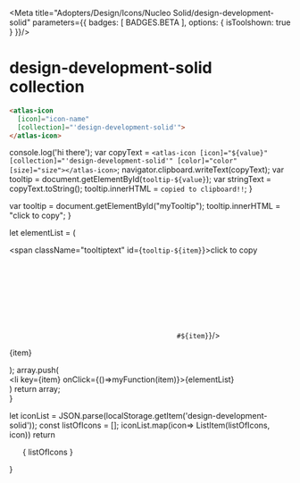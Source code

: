 
<Meta title="Adopters/Design/Icons/Nucleo Solid/design-development-solid" parameters={{ badges: [ BADGES.BETA ], options: { isToolshown: true } }}/>

# design-development-solid collection

```html
<atlas-icon 
  [icon]="icon-name"  
  [collection]="'design-development-solid'">
</atlas-icon>

```

<style>
{`
/* NOTE: This css is generated by Nucleo */
ul {
  display: flex;
  flex-wrap: wrap;
  justify-content: center;
  padding-left: 0;
}

ul li {
  border-radius: .4em;
  transition: background-color .2s;
  user-select: none;
  overflow: hidden;
  text-align: center;
  padding: 2em 1em 1em;
}

ul li:hover {
  background: hsla(0, 0%, 0%, 0.05);
  cursor: pointer;
}

ul p {
  display: block;
  font-size: 0.75rem;
  color: hsla(0, 0%, 0%, 0.5);
  user-select: text;
  cursor: pointer;
  max-width: 6rem;
  padding: 8px 0 4px;
}

ul p::selection {
  background: hsl(230, 93%, 66%);
  color: #fff;
}

ul p::-moz-selection {
  background: hsl(230, 93%, 66%);
  color: #fff;
}

.svg-wrapper {
  font-size: 32px;
}

.svg-wrapper svg {
  display: block;
  margin: 0 auto 10px;
}

/* --------------------------------

Icons

-------------------------------- */

:root {
  --icon-color-primary: inherit;
  --icon-color-secondary: currentColor;
}

.icon {
  display: inline-block;
  color: var(--icon-color-primary); /* icon primary color */
  height: 1em;
  width: 1em;
  line-height: 1;
  flex-shrink: 0;
  max-width: initial;
}

.icon use {
  /* icon secondary color */
  fill: var(--icon-color-secondary);
  stroke: var(--icon-color-secondary);
}

.css-122ju8q {
    padding: 0;
}

.icon-name {
    font-size: 12px;
}

/* --------------------------------

Caps/Corners

-------------------------------- */

.icon use {
  --icon-stroke-linecap-butt: butt;
  stroke-miterlimit: 10;
  stroke-linecap: square;
  stroke-linejoin: miter;
}

.stroke-round use {
  --icon-stroke-linecap-butt: round;
  stroke-linecap: round;
  stroke-linejoin: round;
}

/* --------------------------------

Tooltip

-------------------------------- */

.tooltip {
  position: relative;
  display: inline-block;
}

.tooltip .tooltiptext {
  visibility: hidden;
  width: 100%;
  background-color: #f6f9fc;
  color: #242323;
  text-align: center;
  padding: 3px;
  position: absolute;
  z-index: 1;
  bottom: 84%;
  left: 50%;
  margin-left: -75px;
  opacity: 0;
  transition: opacity 0.3s;
  font-size: 11px;
  justify-content: center;
  display: flex;
  align-items: center;
}

.tooltip:hover .tooltiptext {
  visibility: visible;
  opacity: 1;
}
    
    `}
</style>


  console.log('hi there');
  var copyText = `<atlas-icon [icon]="${value}" [collection]="'design-development-solid'" [color]="color" [size]="size"></atlas-icon>`;
  navigator.clipboard.writeText(copyText);
  var tooltip = document.getElementById(`tooltip-${value}`);
  var stringText = copyText.toString();
  tooltip.innerHTML = `copied to clipboard!!`;
}

  var tooltip = document.getElementById("myTooltip");
  tooltip.innerHTML = "click to copy";
}

  let elementList = (
      <div>
          <span className="tooltiptext" id={`tooltip-${item}`}>click to copy</span>
          <div className="svg-wrapper">
          <svg className="icon">
            <use href={`#${item}`}/>
          </svg>
          </div>
          <p  data-folder="">
          {item}
          </p> 
      </div>
  );
  array.push( <div className="tooltip" key={item}><li key={item} onClick={()=>myFunction(item)}>{elementList}</li></div>)
  return array;   
}

  let iconList = JSON.parse(localStorage.getItem('design-development-solid'));
  const listOfIcons = [];
  iconList.map(icon=> ListItem(listOfIcons, icon))
  return <ul>{ listOfIcons }</ul>
}

<Base/>
<svg xmlns="http://www.w3.org/2000/svg">
  <defs>
    <symbol id="brush" viewBox="0 0 24 24">
      <path fill="currentColor" d="M16.19 4.49c.8-.8 2.074-.997 3.013-.364a2.344 2.344 0 0 1 .362 3.609L11.52 15.78a4.47 4.47 0 0 0-1.186-2.115 4.46 4.46 0 0 0-2.131-1.19l5.929-5.929 2.057-2.058Zm-9.038 9.359a2.98 2.98 0 0 1 2.121.878 2.98 2.98 0 0 1 .879 2.122c0 .8-.312 1.555-.879 2.12-1.03 1.03-4.123 1.247-4.732 1.28l-.041.001a.75.75 0 0 1-.75-.79c.034-.61.25-3.703 1.28-4.733a2.984 2.984 0 0 1 2.122-.878Z"/>
    </symbol>
    <symbol id="canvas" viewBox="0 0 24 24">
      <path fill="currentColor" d="M13.5 4.5H18a.75.75 0 0 1 .75.75V15a.75.75 0 0 1-.75.75h-2.006l1.227 4.294a.75.75 0 1 1-1.443.412l-.487-1.706H8.708l-.486 1.706a.75.75 0 1 1-1.442-.412l1.226-4.294H6a.75.75 0 0 1-.75-.75V5.25A.75.75 0 0 1 6 4.5h4.5v-.75a.75.75 0 0 1 .75-.75h1.5a.75.75 0 0 1 .75.75v.75ZM9.566 15.75l-.429 1.5h5.726l-.429-1.5H9.566Z"/>
    </symbol>
    <symbol id="code" viewBox="0 0 24 24">
      <path fill="currentColor" d="M8.47 6.97a.75.75 0 1 1 1.06 1.06L5.56 12l3.97 3.97a.75.75 0 1 1-1.06 1.06l-4.5-4.5a.75.75 0 0 1 0-1.06l4.5-4.5Zm7.06 0 4.5 4.5a.75.75 0 0 1 0 1.06l-4.5 4.5a.748.748 0 0 1-1.06 0 .75.75 0 0 1 0-1.06L18.44 12l-3.97-3.97a.75.75 0 1 1 1.06-1.06Z"/>
    </symbol>
    <symbol id="creative-commons" viewBox="0 0 24 24">
      <path fill="currentColor" d="M14.786 10.5c.215-.006.43.04.624.133l.67.34.678-1.339-.668-.338A2.854 2.854 0 0 0 14.786 9C13.067 9 12 10.149 12 12s1.067 3 2.786 3c.452.006.899-.095 1.304-.296l.668-.338-.679-1.338-.669.34a1.35 1.35 0 0 1-.624.132c-.386 0-1.286 0-1.286-1.5s.9-1.5 1.286-1.5Zm-5.25 0c.215-.006.43.04.624.133l.67.34.674-1.339-.668-.338c-.404-.2-.85-.302-1.3-.296-1.719 0-2.786 1.149-2.786 3s1.067 3 2.786 3c.452.006.899-.095 1.304-.296l.668-.338-.675-1.338-.669.34a1.35 1.35 0 0 1-.628.132c-.386 0-1.286 0-1.286-1.5s.9-1.5 1.286-1.5Z"/>
      <path fill="currentColor" d="M7 19.483A9 9 0 0 0 12 21a9.01 9.01 0 0 0 9-9 9 9 0 1 0-14 7.483Zm.833-13.719A7.5 7.5 0 0 1 12 4.5a7.508 7.508 0 0 1 7.5 7.5A7.5 7.5 0 1 1 7.833 5.764Z"/>
    </symbol>
    <symbol id="design" viewBox="0 0 24 24">
      <path fill="currentColor" d="m20.03 7.72-3.75-3.75a.75.75 0 0 0-1.06 0L13.5 5.688l2.03 2.033-1.061 1.06-2.029-2.033-1.19 1.19 1.282 1.282-1.06 1.06L10.19 9 9 10.189l2.032 2.032-1.06 1.06L7.94 11.25l-1.19 1.189 1.282 1.282-1.06 1.06L5.69 13.5l-1.721 1.72a.75.75 0 0 0 0 1.061l3.75 3.75a.748.748 0 0 0 1.06 0L20.03 8.78a.75.75 0 0 0 0-1.06ZM6.504 10.565l4.06-4.061L8.03 3.97a.75.75 0 0 0-1.06 0l-3 3a.75.75 0 0 0 0 1.06l2.534 2.535ZM19.28 15.22a.757.757 0 0 1 .205.383l.75 3.75a.75.75 0 0 1-.882.882l-3.75-.75a.743.743 0 0 1-.383-.205l-1.785-1.784 4.061-4.06 1.784 1.784Z"/>
    </symbol>
    <symbol id="palette" viewBox="0 0 24 24">
      <path fill="currentColor" d="M18.3 7.575c-.825-.375-1.65-.6-2.55-.6-1.2 0-2.25.375-3.225.675-.6.225-1.2.375-1.65.375-.3 0-.45-.075-.525-.225 0-.075.075-.45.15-.675.225-.675.45-1.5-.15-2.325a2.149 2.149 0 0 0-1.65-.75c-.675 0-1.275.225-1.875.6C4.425 6.3 3 9.075 3 12c0 4.95 4.05 9 9 9 3.975 0 7.575-2.7 8.7-6.6.075-.45 1.125-5.1-2.4-6.825ZM5.25 12c0-.825.675-1.5 1.5-1.5s1.5.675 1.5 1.5-.675 1.5-1.5 1.5-1.5-.675-1.5-1.5Zm3.375 5.25c-.825 0-1.5-.675-1.5-1.5s.675-1.5 1.5-1.5 1.5.675 1.5 1.5-.675 1.5-1.5 1.5Zm4.125 1.5c-.825 0-1.5-.675-1.5-1.5s.675-1.5 1.5-1.5 1.5.675 1.5 1.5-.675 1.5-1.5 1.5Zm3-4.5c-1.275 0-2.25-.975-2.25-2.25s.975-2.25 2.25-2.25S18 10.725 18 12s-.975 2.25-2.25 2.25Z"/>
    </symbol>
    <symbol id="ruler" viewBox="0 0 24 24">
      <path fill="currentColor" d="M15 3H9c-.45 0-.75.3-.75.75v1.5h2.25v1.5H8.25v1.5h1.5v1.5h-1.5v1.5h2.25v1.5H8.25v1.5h1.5v1.5h-1.5v1.5h2.25v1.5H8.25v1.5c0 .45.3.75.75.75h6c.45 0 .75-.3.75-.75V3.75c0-.45-.3-.75-.75-.75Z"/>
    </symbol>
    <symbol id="scissors" viewBox="0 0 24 24">
      <path fill="currentColor" d="M16.875 14.25a3.33 3.33 0 0 0-1.512.374l-1.656-1.931 4.219-4.219A4.48 4.48 0 0 0 18.6 3L12 10.7 5.4 3a4.48 4.48 0 0 0 .674 5.473l4.219 4.22-1.656 1.93a3.339 3.339 0 0 0-1.512-.373 3.38 3.38 0 0 0-3.375 3.375A3.38 3.38 0 0 0 7.125 21a3.38 3.38 0 0 0 3.375-3.375 3.34 3.34 0 0 0-.317-1.408L12 14.4l1.817 1.817a3.34 3.34 0 0 0-.317 1.408A3.38 3.38 0 0 0 16.875 21a3.38 3.38 0 0 0 3.375-3.375 3.38 3.38 0 0 0-3.375-3.375Zm-9.75 5.25a1.877 1.877 0 0 1-1.875-1.875c0-1.034.841-1.875 1.875-1.875S9 16.59 9 17.625A1.877 1.877 0 0 1 7.125 19.5ZM15 17.625c0-1.034.841-1.875 1.875-1.875s1.875.84 1.875 1.875a1.877 1.877 0 0 1-1.875 1.875A1.877 1.877 0 0 1 15 17.625Z"/>
    </symbol>
    <symbol id="todo" viewBox="0 0 24 24">
      <path fill="currentColor" d="M10.72 15.53a.748.748 0 0 0 1.06 0L15.31 12l-1.06-1.06-3 3-1.5-1.5-1.06 1.06 2.03 2.03Z"/>
      <path fill="currentColor" d="M4.5 3h15a.75.75 0 0 1 .75.75v16.5a.75.75 0 0 1-.75.75h-15a.75.75 0 0 1-.75-.75V3.75A.75.75 0 0 1 4.5 3ZM6 5.25v13.5h12V5.25h-2.25V7.5H13.5a1.5 1.5 0 1 0-3 0H8.25V5.25H6Z"/>
    </symbol>
  </defs>
</svg>













